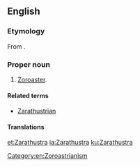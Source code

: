 ==English==
{{wikipedia}}

===Etymology===
From {{etyl|ae}} {{term|sc=Avst|𐬰𐬀𐬭𐬀𐬚𐬎𐬱𐬙𐬭𐬀|tr=Zaraθuštra|lang=ae}}.

===Proper noun===
{{en-proper noun|-}}

# [[Zoroaster]].

====Related terms====
*[[Zarathustrian]]

====Translations====
{{trans-see|Zoroaster}}

[[Category:en:Zoroastrianism]]

[[et:Zarathustra]]
[[ia:Zarathustra]]
[[ku:Zarathustra]]